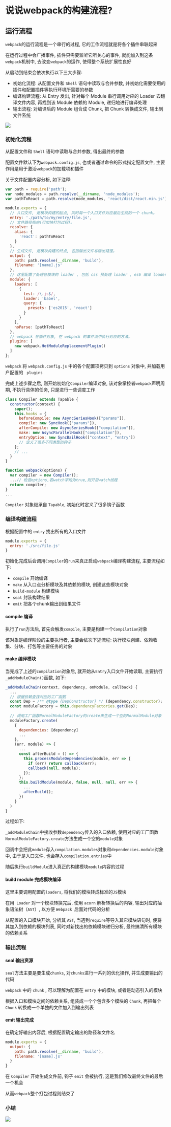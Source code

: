 # 说说webpack的构建流程?

## 运行流程

`webpack`的运行流程是一个串行的过程, 它的工作流程就是将各个插件串联起来

在运行过程中会广播事件, 插件只需要监听它所关心的事件, 就能加入到这条`webpack`机制中, 去改变`webpack`的运作, 使得整个系统扩展性良好

从启动到结束会依次执行以下三大步骤: 

- 初始化流程: 从配置文件和 `Shell` 语句中读取与合并参数, 并初始化需要使用的插件和配置插件等执行环境所需要的参数
- 编译构建流程: 从 Entry 发出, 针对每个 Module 串行调用对应的 Loader 去翻译文件内容, 再找到该 Module 依赖的 Module, 递归地进行编译处理
- 输出流程: 对编译后的 Module 组合成 Chunk, 把 Chunk 转换成文件, 输出到文件系统

![](https://static.vue-js.com/b566d400-a658-11eb-85f6-6fac77c0c9b3.png)

### 初始化流程

从配置文件和 `Shell` 语句中读取与合并参数, 得出最终的参数

配置文件默认下为`webpack.config.js`, 也或者通过命令的形式指定配置文件, 主要作用是用于激活`webpack`的加载项和插件

关于文件配置内容分析, 如下注释: 

```js showLineNumbers copy
var path = require('path');
var node_modules = path.resolve(__dirname, 'node_modules');
var pathToReact = path.resolve(node_modules, 'react/dist/react.min.js');

module.exports = {
  // 入口文件, 是模块构建的起点, 同时每一个入口文件对应最后生成的一个 chunk。
  entry: './path/to/my/entry/file.js', 
  // 文件路径指向(可加快打包过程)。
  resolve: {
    alias: {
      'react': pathToReact
    }
  },
  // 生成文件, 是模块构建的终点, 包括输出文件与输出路径。
  output: {
    path: path.resolve(__dirname, 'build'),
    filename: '[name].js'
  },
  // 这里配置了处理各模块的 loader , 包括 css 预处理 loader , es6 编译 loader, 图片处理 loader。
  module: {
    loaders: [
      {
        test: /\.js$/,
        loader: 'babel',
        query: {
          presets: ['es2015', 'react']
        }
      }
    ],
    noParse: [pathToReact]
  },
  // webpack 各插件对象, 在 webpack 的事件流中执行对应的方法。
  plugins: [
    new webpack.HotModuleReplacementPlugin()
  ]
};
```

`webpack` 将 `webpack.config.js` 中的各个配置项拷贝到 `options` 对象中, 并加载用户配置的 ` plugins`

完成上述步骤之后, 则开始初始化`Compiler`编译对象, 该对象掌控者`webpack`声明周期, 不执行具体的任务, 只是进行一些调度工作

```js showLineNumbers copy
class Compiler extends Tapable {
  constructor(context) {
    super();
    this.hooks = {
      beforeCompile: new AsyncSeriesHook(["params"]),
      compile: new SyncHook(["params"]),
      afterCompile: new AsyncSeriesHook(["compilation"]),
      make: new AsyncParallelHook(["compilation"]),
      entryOption: new SyncBailHook(["context", "entry"])
      // 定义了很多不同类型的钩子
    };
    // ...
  }
}

function webpack(options) {
  var compiler = new Compiler();
  ...// 检查options,若watch字段为true,则开启watch线程
  return compiler;
}
...
```

`Compiler` 对象继承自 `Tapable`, 初始化时定义了很多钩子函数

### 编译构建流程

根据配置中的 `entry` 找出所有的入口文件

```js showLineNumbers copy
module.exports = {
  entry: './src/file.js'
}
```

初始化完成后会调用`Compiler`的`run`来真正启动`webpack`编译构建流程, 主要流程如下: 

- `compile` 开始编译
- `make` 从入口点分析模块及其依赖的模块, 创建这些模块对象
- `build-module` 构建模块
- `seal` 封装构建结果
- `emit` 把各个chunk输出到结果文件

#### compile 编译

执行了`run`方法后, 首先会触发`compile`, 主要是构建一个`Compilation`对象

该对象是编译阶段的主要执行者, 主要会依次下述流程: 执行模块创建、依赖收集、分块、打包等主要任务的对象

#### make 编译模块

当完成了上述的`compilation`对象后, 就开始从`Entry`入口文件开始读取, 主要执行`_addModuleChain()`函数, 如下: 

```js showLineNumbers copy
_addModuleChain(context, dependency, onModule, callback) {
  ...
  // 根据依赖查找对应的工厂函数
  const Dep = /** @type {DepConstructor} */ (dependency.constructor);
  const moduleFactory = this.dependencyFactories.get(Dep);
  
  // 调用工厂函数NormalModuleFactory的create来生成一个空的NormalModule对象
  moduleFactory.create(
    {
      dependencies: [dependency]
      ...
    },
    (err, module) => {
      ...
      const afterBuild = () => {
        this.processModuleDependencies(module, err => {
          if (err) return callback(err);
          callback(null, module);
        });
      };
      this.buildModule(module, false, null, null, err => {
        ...
        afterBuild();
      })
    }
  )
}
```

过程如下: 

`_addModuleChain`中接收参数`dependency`传入的入口依赖, 使用对应的工厂函数`NormalModuleFactory.create`方法生成一个空的`module`对象

回调中会把此`module`存入`compilation.modules`对象和`dependencies.module`对象中, 由于是入口文件, 也会存入`compilation.entries`中

随后执行`buildModule`进入真正的构建模块`module`内容的过程

#### build module 完成模块编译

这里主要调用配置的`loaders`, 将我们的模块转成标准的`JS`模块

在用` Loader` 对一个模块转换完后, 使用 `acorn` 解析转换后的内容, 输出对应的抽象语法树（`AST`）, 以方便 `Webpack `后面对代码的分析

从配置的入口模块开始, 分析其 `AST`, 当遇到` require `等导入其它模块语句时, 便将其加入到依赖的模块列表, 同时对新找出的依赖模块递归分析, 最终搞清所有模块的依赖关系

### 输出流程

#### seal 输出资源

`seal`方法主要是要生成`chunks`, 对`chunks`进行一系列的优化操作, 并生成要输出的代码

`webpack` 中的 `chunk` , 可以理解为配置在 `entry` 中的模块, 或者是动态引入的模块

根据入口和模块之间的依赖关系, 组装成一个个包含多个模块的 `Chunk`, 再把每个 `Chunk` 转换成一个单独的文件加入到输出列表

#### emit 输出完成

在确定好输出内容后, 根据配置确定输出的路径和文件名

```js showLineNumbers copy
module.exports = {
  output: {
    path: path.resolve(__dirname, 'build'),
    filename: '[name].js'
  }
}
```

在 `Compiler` 开始生成文件前, 钩子 `emit` 会被执行, 这是我们修改最终文件的最后一个机会

从而`webpack`整个打包过程则结束了

### 小结

![](https://static.vue-js.com/d77fc560-a658-11eb-85f6-6fac77c0c9b3.png)
